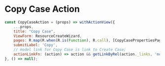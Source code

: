 
<Meta title="Templates/Actions/Copy Case" />

# Copy Case Action

```jsx
const CopyCaseAction = (props) => withActionView({
	...props,
	title: "Copy Case",
	ViewForm: ResourceCreateWizard,
	pages: R.map(R.when(R.is(Function), R.call), [CopyCasePropertiesPage, CopyCasePreviewPage, CopyCaseAttachmentsPage]),
	submitLabel: 'Copy',
	// model link for Copy Case is link to Create Case;
	actionLinkFn: (action) => action && getLinkByRel(action._links, 'model') // action link for Copy Case is a model link from Create Case;
}, () => null);
```